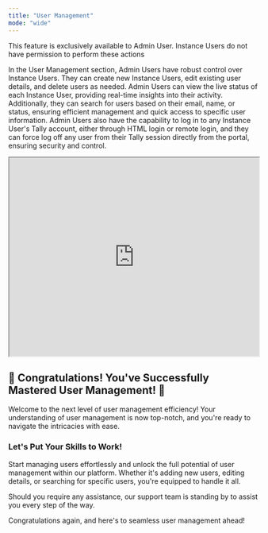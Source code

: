 ---
title: "User Management"
mode: "wide"
---


<Note>
This feature is exclusively available to Admin User. Instance Users do not have permission to perform these actions
</Note>


In the User Management section, Admin Users have robust control over Instance Users. They can create new Instance Users, edit existing user details, and delete users as needed. Admin Users can view the live status of each Instance User, providing real-time insights into their activity. Additionally, they can search for users based on their email, name, or status, ensuring efficient management and quick access to specific user information. Admin Users also have the capability to log in to any Instance User's Tally account, either through HTML login or remote login, and they can force log off any user from their Tally session directly from the portal, ensuring security and control.

<iframe width="100%" height="400px" src="https://app.sharefable.com/embed/demo/user-management-demoo-lbuysushlahth0ve" allowfullscreen></iframe>


## 🎉 Congratulations! You've Successfully Mastered User Management! 🎉

Welcome to the next level of user management efficiency! Your understanding of user management is now top-notch, and you're ready to navigate the intricacies with ease.

### Let's Put Your Skills to Work!

Start managing users effortlessly and unlock the full potential of user management within our platform. Whether it's adding new users, editing details, or searching for specific users, you're equipped to handle it all.

Should you require any assistance, our support team is standing by to assist you every step of the way.

Congratulations again, and here's to seamless user management ahead!

